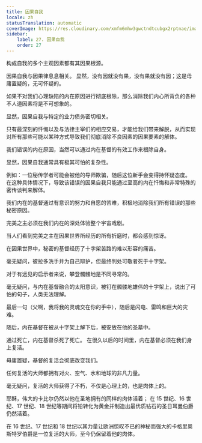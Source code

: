 ```yaml
---
title: 因果自我
locale: zh
statusTranslation: automatic
coverImage: https://res.cloudinary.com/xmfm6mhw3gwctndtcubgx2rptnae/image/upload/v1741354419/small_cover_la_gran_rebelion_28716e29d2.webp
sidebar:
    label: 27. 因果自我
    order: 27
---
```

构成自我的多个主观因素都有其因果根源。

因果自我与因果律息息相关。 显然，没有因就没有果，没有果就没有因；这是毋庸置疑的，无可怀疑的。

如果不对我们心理缺陷的内在原因进行彻底根除，那么消除我们内心所背负的各种不人道因素将是不可想象的。

显然，因果自我与特定的业力债务密切相关。

只有最深刻的忏悔以及与法律主宰们的相应交易，才能给我们带来解脱，从而实现对所有那些可能以某种方式导致我们彻底消除不良因素的因果要素的解体。

我们错误的内在原因，当然可以通过内在基督的有效工作来根除自身。

显然，因果自我通常具有极其可怕的复杂性。

例如：一位秘传学者可能会被他的导师欺骗，随后这位新手会变得持怀疑态度。 在这种具体情况下，导致该错误的因果自我只能通过至高的内在忏悔和非常特殊的密传谈判来解体。

我们内在的基督通过有意识的努力和自愿的苦难，积极地消除我们所有错误的那些秘密原因。

完美之主必须在我们内在的深处体验整个宇宙戏剧。

当人们看到完美之主在因果世界所经历的所有折磨时，都会感到惊讶。

在因果世界中，秘密的基督经历了十字架苦路的难以形容的痛苦。

毫无疑问，彼拉多洗手并为自己辩护，但最终判处可敬者死于十字架。

对于有远见的启示者来说，攀登髑髅地是不同寻常的。

毫无疑问，与内在基督融合的太阳意识，被钉在髑髅地雄伟的十字架上，说出了可怕的句子，人类无法理解。

最后一句（父啊，我将我的灵魂交在你的手中），随后是闪电、雷鸣和巨大的灾难。

随后，内在基督在被从十字架上解下后，被安放在他的圣墓中。

通过死亡，内在基督杀死了死亡。 在很久以后的时间里，内在基督必须在我们身上复活。

毋庸置疑，基督的复活会彻底改变我们。

任何复活的大师都拥有对火、空气、水和地球的非凡力量。

毫无疑问，复活的大师获得了不朽，不仅是心理上的，也是肉体上的。

耶稣，伟大的卡比尔仍然以他在圣地拥有的同样的肉体活着； 在 15 世纪、16 世纪、17 世纪、18 世纪等期间将铅转化为黄金并制造出最优质钻石的圣日耳曼伯爵仍然活着。

在 16 世纪、17 世纪和 18 世纪以其力量让欧洲惊叹不已的神秘而强大的卡格里奥斯特罗伯爵是一位复活的大师，至今仍保留着他的肉体。

